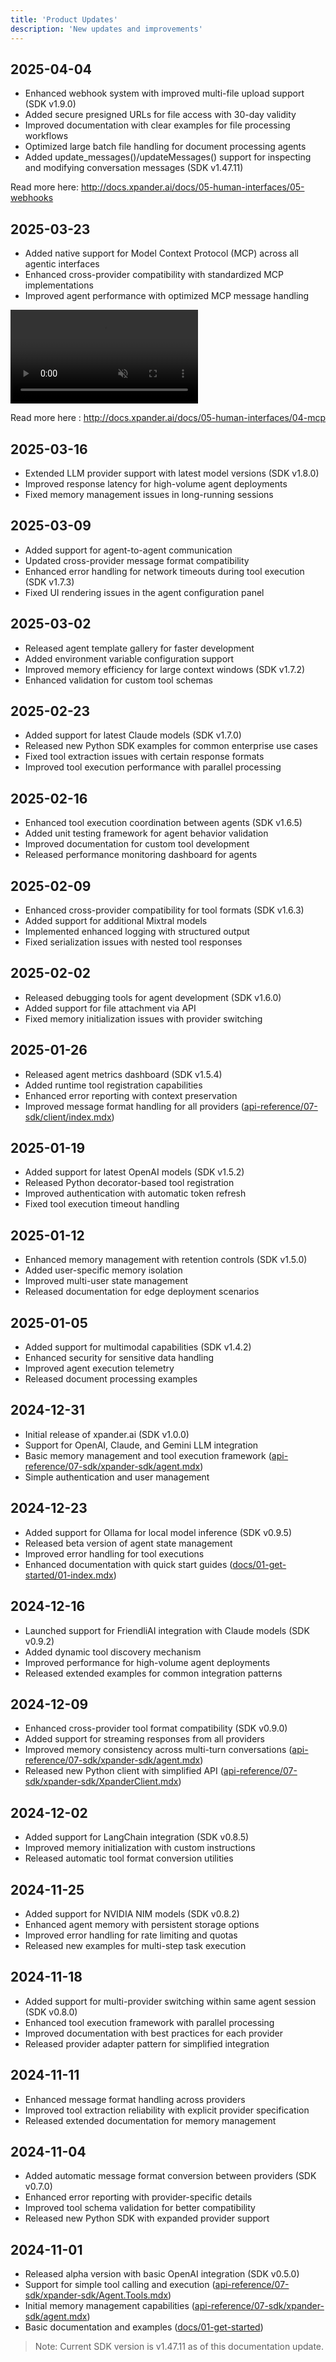 ```yaml
---
title: 'Product Updates'
description: 'New updates and improvements'
---
```


## 2025-04-04
- Enhanced webhook system with improved multi-file upload support (SDK v1.9.0)
- Added secure presigned URLs for file access with 30-day validity
- Improved documentation with clear examples for file processing workflows
- Optimized large batch file handling for document processing agents
- Added update_messages()/updateMessages() support for inspecting and modifying conversation messages (SDK v1.47.11)

Read more here: http://docs.xpander.ai/docs/05-human-interfaces/05-webhooks

## 2025-03-23
- Added native support for Model Context Protocol (MCP) across all agentic interfaces
- Enhanced cross-provider compatibility with standardized MCP implementations
- Improved agent performance with optimized MCP message handling

<Frame>
<video
  autoPlay
  muted
  loop
  playsInline
  className="w-full aspect-video"
  src="https://assets.xpanderai.io/vidoes/release-notes/mcp-support.mp4"
></video>
</Frame>

Read more here : http://docs.xpander.ai/docs/05-human-interfaces/04-mcp

## 2025-03-16
- Extended LLM provider support with latest model versions (SDK v1.8.0)
- Improved response latency for high-volume agent deployments
- Fixed memory management issues in long-running sessions

## 2025-03-09
- Added support for agent-to-agent communication
- Updated cross-provider message format compatibility
- Enhanced error handling for network timeouts during tool execution (SDK v1.7.3)
- Fixed UI rendering issues in the agent configuration panel

## 2025-03-02
- Released agent template gallery for faster development
- Added environment variable configuration support
- Improved memory efficiency for large context windows (SDK v1.7.2)
- Enhanced validation for custom tool schemas

## 2025-02-23
- Added support for latest Claude models (SDK v1.7.0)
- Released new Python SDK examples for common enterprise use cases
- Fixed tool extraction issues with certain response formats
- Improved tool execution performance with parallel processing

## 2025-02-16
- Enhanced tool execution coordination between agents (SDK v1.6.5)
- Added unit testing framework for agent behavior validation 
- Improved documentation for custom tool development
- Released performance monitoring dashboard for agents

## 2025-02-09
- Enhanced cross-provider compatibility for tool formats (SDK v1.6.3)
- Added support for additional Mixtral models
- Implemented enhanced logging with structured output
- Fixed serialization issues with nested tool responses

## 2025-02-02
- Released debugging tools for agent development (SDK v1.6.0)
- Added support for file attachment via API
- Fixed memory initialization issues with provider switching

## 2025-01-26
- Released agent metrics dashboard (SDK v1.5.4)
- Added runtime tool registration capabilities
- Enhanced error reporting with context preservation
- Improved message format handling for all providers ([api-reference/07-sdk/client/index.mdx](/api-reference/07-sdk/client/index))

## 2025-01-19
- Added support for latest OpenAI models (SDK v1.5.2)
- Released Python decorator-based tool registration
- Improved authentication with automatic token refresh
- Fixed tool execution timeout handling

## 2025-01-12
- Enhanced memory management with retention controls (SDK v1.5.0)
- Added user-specific memory isolation
- Improved multi-user state management
- Released documentation for edge deployment scenarios

## 2025-01-05
- Added support for multimodal capabilities (SDK v1.4.2)
- Enhanced security for sensitive data handling
- Improved agent execution telemetry
- Released document processing examples

## 2024-12-31
- Initial release of xpander.ai (SDK v1.0.0)
- Support for OpenAI, Claude, and Gemini LLM integration
- Basic memory management and tool execution framework ([api-reference/07-sdk/xpander-sdk/agent.mdx](/api-reference/07-sdk/xpander-sdk/agent))
- Simple authentication and user management

## 2024-12-23
- Added support for Ollama for local model inference (SDK v0.9.5)
- Released beta version of agent state management
- Improved error handling for tool executions
- Enhanced documentation with quick start guides ([docs/01-get-started/01-index.mdx](/docs/01-get-started/01-index))

## 2024-12-16
- Launched support for FriendliAI integration with Claude models (SDK v0.9.2)
- Added dynamic tool discovery mechanism
- Improved performance for high-volume agent deployments
- Released extended examples for common integration patterns

## 2024-12-09
- Enhanced cross-provider tool format compatibility (SDK v0.9.0)
- Added support for streaming responses from all providers
- Improved memory consistency across multi-turn conversations ([api-reference/07-sdk/xpander-sdk/agent.mdx](/api-reference/07-sdk/xpander-sdk/agent))
- Released new Python client with simplified API ([api-reference/07-sdk/xpander-sdk/XpanderClient.mdx](/api-reference/07-sdk/xpander-sdk/XpanderClient))

## 2024-12-02
- Added support for LangChain integration (SDK v0.8.5)
- Improved memory initialization with custom instructions
- Released automatic tool format conversion utilities

## 2024-11-25
- Added support for NVIDIA NIM models (SDK v0.8.2)
- Enhanced agent memory with persistent storage options
- Improved error handling for rate limiting and quotas
- Released new examples for multi-step task execution

## 2024-11-18
- Added support for multi-provider switching within same agent session (SDK v0.8.0)
- Enhanced tool execution framework with parallel processing
- Improved documentation with best practices for each provider
- Released provider adapter pattern for simplified integration

## 2024-11-11
- Enhanced message format handling across providers
- Improved tool extraction reliability with explicit provider specification
- Released extended documentation for memory management

## 2024-11-04
- Added automatic message format conversion between providers (SDK v0.7.0)
- Enhanced error reporting with provider-specific details
- Improved tool schema validation for better compatibility
- Released new Python SDK with expanded provider support

## 2024-11-01
- Released alpha version with basic OpenAI integration (SDK v0.5.0)
- Support for simple tool calling and execution ([api-reference/07-sdk/xpander-sdk/Agent.Tools.mdx](/api-reference/07-sdk/xpander-sdk/Agent.Tools))
- Initial memory management capabilities ([api-reference/07-sdk/xpander-sdk/agent.mdx](/api-reference/07-sdk/xpander-sdk/agent))
- Basic documentation and examples ([docs/01-get-started](/docs/01-get-started))

> Note: Current SDK version is v1.47.11 as of this documentation update.